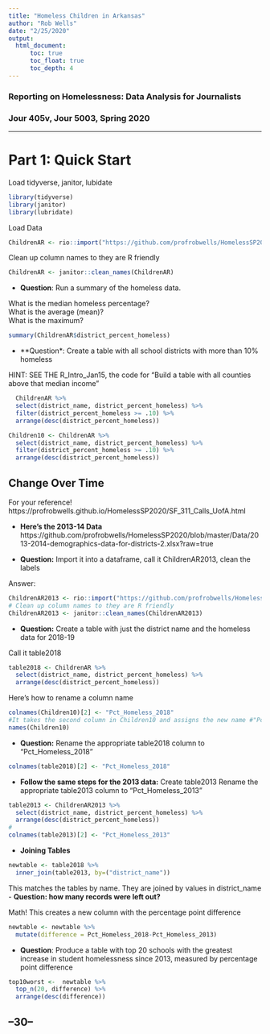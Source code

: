 ```yaml
---
title: "Homeless Children in Arkansas"
author: "Rob Wells"
date: "2/25/2020"
output: 
  html_document:
      toc: true
      toc_float: true
      toc_depth: 4
---
```

 
### Reporting on Homelessness: Data Analysis for Journalists   

### Jour 405v, Jour 5003, Spring 2020    

--------------------------------------------------------------------
# Part 1: Quick Start
Load tidyverse, janitor, lubidate
```r
library(tidyverse)
library(janitor)
library(lubridate)
```
Load Data
```r
ChildrenAR <- rio::import("https://github.com/profrobwells/HomelessSP2020/blob/master/Data/2018-2019-demographic-data-for-districts.xlsx?raw=true", which = "Data", skip=8)
```
Clean up column names to they are R friendly
```r
ChildrenAR <- janitor::clean_names(ChildrenAR)
```

- **Question**: Run a summary of the homeless data. 

What is the median homeless percentage?   
What is the average (mean)?   
What is the maximum?   

```r
summary(ChildrenAR$district_percent_homeless)
```

- **Question*: Create a table with all school districts with more than 10% homeless

HINT: SEE THE R_Intro_Jan15, the code for "Build a table with all counties above that median income"

```r
  ChildrenAR %>% 
  select(district_name, district_percent_homeless) %>% 
  filter(district_percent_homeless >= .10) %>% 
  arrange(desc(district_percent_homeless))

```

```r
Children10 <- ChildrenAR %>% 
  select(district_name, district_percent_homeless) %>% 
  filter(district_percent_homeless >= .10) %>% 
  arrange(desc(district_percent_homeless))
```

## Change Over Time

For your reference!
https://profrobwells.github.io/HomelessSP2020/SF_311_Calls_UofA.html

- **Here's the 2013-14 Data**  
https://github.com/profrobwells/HomelessSP2020/blob/master/Data/2013-2014-demographics-data-for-districts-2.xlsx?raw=true

- **Question:** Import it into a dataframe, call it ChildrenAR2013, clean the labels

Answer:
```r
ChildrenAR2013 <- rio::import("https://github.com/profrobwells/HomelessSP2020/blob/master/Data/2013-2014-demographics-data-for-districts-2.xlsx?raw=true", which = "Data", skip=8)
# Clean up column names to they are R friendly
ChildrenAR2013 <- janitor::clean_names(ChildrenAR2013)
```

- **Question:** Create a table with just the district name and the homeless data for 2018-19   

Call it table2018
```r
table2018 <- ChildrenAR %>% 
  select(district_name, district_percent_homeless) %>% 
  arrange(desc(district_percent_homeless))
```

Here's how to rename a column name
```r
colnames(Children10)[2] <- "Pct_Homeless_2018"
#It takes the second column in Children10 and assigns the new name #"Pct_Homeless_2018"
names(Children10)
```
- **Question:** Rename the appropriate table2018 column to "Pct_Homeless_2018"
```r
colnames(table2018)[2] <- "Pct_Homeless_2018"
```
- **Follow the same steps for the 2013 data:** 
Create table2013 
Rename the appropriate table2013 column to "Pct_Homeless_2013"
```r
table2013 <- ChildrenAR2013 %>% 
  select(district_name, district_percent_homeless) %>% 
  arrange(desc(district_percent_homeless))
#
colnames(table2013)[2] <- "Pct_Homeless_2013"
```
- **Joining Tables**
```r
newtable <- table2018 %>% 
  inner_join(table2013, by=("district_name"))
```
This matches the tables by name. They are joined by values in district_name
- **Question: how many records were left out?**

Math!
This creates a new column with the percentage point difference
```r
newtable <- newtable %>% 
  mutate(difference = Pct_Homeless_2018-Pct_Homeless_2013)
```

- **Question**: Produce a table with top 20 schools with the greatest increase in student homelessness since 2013, measured by percentage point difference

```r
top10worst <-  newtable %>% 
  top_n(20, difference) %>% 
  arrange(desc(difference))
```

## --30--
